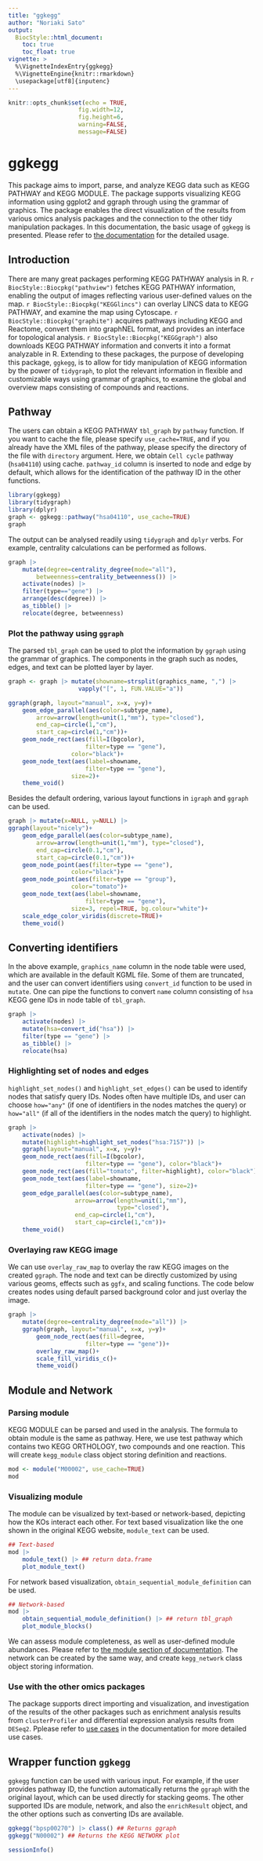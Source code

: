 ```yaml
---
title: "ggkegg"
author: "Noriaki Sato"
output:
  BiocStyle::html_document:
    toc: true
    toc_float: true
vignette: >
  %\VignetteIndexEntry{ggkegg}
  %\VignetteEngine{knitr::rmarkdown}
  \usepackage[utf8]{inputenc}
---
```


```r
knitr::opts_chunk$set(echo = TRUE,
                    fig.width=12,
                    fig.height=6,
                    warning=FALSE,
                    message=FALSE)
```

# ggkegg

This package aims to import, parse, and analyze KEGG data such as KEGG PATHWAY and KEGG MODULE. The package supports visualizing KEGG information using ggplot2 and ggraph through using the grammar of graphics. The package enables the direct visualization of the results from various omics analysis packages and the connection to the other tidy manipulation packages. In this documentation, the basic usage of `ggkegg` is presented. Please refer to [the documentation](https://noriakis.github.io/software/ggkegg) for the detailed usage.

## Introduction

There are many great packages performing KEGG PATHWAY analysis in R. `r BiocStyle::Biocpkg("pathview")` fetches KEGG PATHWAY information, enabling the output of images reflecting various user-defined values on the map. `r BiocStyle::Biocpkg("KEGGlincs")` can overlay LINCS data to KEGG PATHWAY, and examine the map using Cytoscape. `r BiocStyle::Biocpkg("graphite")` acquires pathways including KEGG and Reactome, convert them into graphNEL format, and provides an interface for topological analysis. `r BiocStyle::Biocpkg("KEGGgraph")` also downloads KEGG PATHWAY information and converts it into a format analyzable in R. Extending to these packages, the purpose of developing this package, `ggkegg`, is to allow for tidy manipulation of KEGG information by the power of `tidygraph`, to plot the relevant information in flexible and customizable ways using grammar of graphics, to examine the global and overview maps consisting of compounds and reactions.

## Pathway

The users can obtain a KEGG PATHWAY `tbl_graph` by `pathway` function. If you want to cache the file, please specify `use_cache=TRUE`, and if you already have the XML files of the pathway, please specify the directory of the file with `directory` argument. Here, we obtain `Cell cycle` pathway (`hsa04110`) using cache. `pathway_id` column is inserted to node and edge by default, which allows for the identification of the pathway ID in the other functions.

```r
library(ggkegg)
library(tidygraph)
library(dplyr)
graph <- ggkegg::pathway("hsa04110", use_cache=TRUE)
graph
```

The output can be analysed readily using `tidygraph` and `dplyr` verbs. For example, centrality calculations can be performed as follows.

```r
graph |> 
    mutate(degree=centrality_degree(mode="all"),
        betweenness=centrality_betweenness()) |> 
    activate(nodes) |>
    filter(type=="gene") |>
    arrange(desc(degree)) |>
    as_tibble() |>
    relocate(degree, betweenness)
```

### Plot the pathway using `ggraph`

The parsed `tbl_graph` can be used to plot the information by `ggraph` using the grammar of graphics. The components in the graph such as nodes, edges, and text can be plotted layer by layer.

```r
graph <- graph |> mutate(showname=strsplit(graphics_name, ",") |>
                    vapply("[", 1, FUN.VALUE="a"))

ggraph(graph, layout="manual", x=x, y=y)+
    geom_edge_parallel(aes(color=subtype_name),
        arrow=arrow(length=unit(1,"mm"), type="closed"),
        end_cap=circle(1,"cm"),
        start_cap=circle(1,"cm"))+
    geom_node_rect(aes(fill=I(bgcolor),
                      filter=type == "gene"),
                  color="black")+
    geom_node_text(aes(label=showname,
                      filter=type == "gene"),
                  size=2)+
    theme_void()
```

Besides the default ordering, various layout functions in `igraph` and `ggraph` can be used.

```r
graph |> mutate(x=NULL, y=NULL) |>
ggraph(layout="nicely")+
    geom_edge_parallel(aes(color=subtype_name),
        arrow=arrow(length=unit(1,"mm"), type="closed"),
        end_cap=circle(0.1,"cm"),
        start_cap=circle(0.1,"cm"))+
    geom_node_point(aes(filter=type == "gene"),
                  color="black")+
    geom_node_point(aes(filter=type == "group"),
                  color="tomato")+
    geom_node_text(aes(label=showname,
                      filter=type == "gene"),
                  size=3, repel=TRUE, bg.colour="white")+
    scale_edge_color_viridis(discrete=TRUE)+
    theme_void()
```

## Converting identifiers

In the above example, `graphics_name` column in the node table were used, which are available in the default KGML file. Some of them are truncated, and the user can convert identifiers using `convert_id` function to be used in `mutate`. One can pipe the functions to convert `name` column consisting of `hsa` KEGG gene IDs in node table of `tbl_graph`.

```r
graph |>
    activate(nodes) |>
    mutate(hsa=convert_id("hsa")) |>
    filter(type == "gene") |>
    as_tibble() |>
    relocate(hsa)
```

### Highlighting set of nodes and edges

`highlight_set_nodes()` and `highlight_set_edges()` can be used to identify nodes that satisfy query IDs. Nodes often have multiple IDs, and user can choose `how="any"` (if one of identifiers in the nodes matches the query) or `how="all"` (if all of the identifiers in the nodes match the query) to highlight.

```r
graph |>
    activate(nodes) |>
    mutate(highlight=highlight_set_nodes("hsa:7157")) |>
    ggraph(layout="manual", x=x, y=y)+
    geom_node_rect(aes(fill=I(bgcolor),
                      filter=type == "gene"), color="black")+
    geom_node_rect(aes(fill="tomato", filter=highlight), color="black")+
    geom_node_text(aes(label=showname,
                      filter=type == "gene"), size=2)+
    geom_edge_parallel(aes(color=subtype_name),
                   arrow=arrow(length=unit(1,"mm"),
                               type="closed"),
                   end_cap=circle(1,"cm"),
                   start_cap=circle(1,"cm"))+
    theme_void()
```


### Overlaying raw KEGG image

We can use `overlay_raw_map` to overlay the raw KEGG images on the created `ggraph`.
The node and text can be directly customized by using various geoms, effects such as `ggfx`, and scaling functions.
The code below creates nodes using default parsed background color and just overlay the image.

```r
graph |>
    mutate(degree=centrality_degree(mode="all")) |>
    ggraph(graph, layout="manual", x=x, y=y)+
        geom_node_rect(aes(fill=degree,
                      filter=type == "gene"))+
        overlay_raw_map()+
        scale_fill_viridis_c()+
        theme_void()
```

## Module and Network

### Parsing module

KEGG MODULE can be parsed and used in the analysis. The formula to obtain module is the same as pathway. Here, we use test pathway which contains two KEGG ORTHOLOGY, two compounds and one reaction.
This will create `kegg_module` class object storing definition and reactions.

```r
mod <- module("M00002", use_cache=TRUE)
mod
```

### Visualizing module

The module can be visualized by text-based or network-based, depicting how the KOs interact each other.
For text based visualization like the one shown in the original KEGG website, `module_text` can be used.

```r
## Text-based
mod |>
    module_text() |> ## return data.frame
    plot_module_text()
```

For network based visualization, `obtain_sequential_module_definition` can be used.

```r
## Network-based
mod |>
    obtain_sequential_module_definition() |> ## return tbl_graph
    plot_module_blocks()
```

We can assess module completeness, as well as user-defined module abundances. Please refer to [the module section of documentation](https://noriakis.github.io/software/ggkegg/module.html). The network can be created by the same way, and create `kegg_network` class object storing information.

### Use with the other omics packages

The package supports direct importing and visualization, and investigation of the results of the other packages such as enrichment analysis results from `clusterProfiler` and differential expression analysis results from `DESeq2`. Pplease refer to [use cases](https://noriakis.github.io/software/ggkegg/usecases.html) in the documentation for more detailed use cases.

## Wrapper function `ggkegg`

`ggkegg` function can be used with various input. For example, if the user provides pathway ID, the function automatically returns the `ggraph` with the original layout, which can be used directly for stacking geoms. The other supported IDs are module, network, and also the `enrichResult` object, and the other options such as converting IDs are available.

```r
ggkegg("bpsp00270") |> class() ## Returns ggraph
ggkegg("N00002") ## Returns the KEGG NETWORK plot
```


```r
sessionInfo()
```